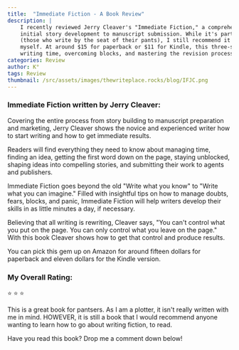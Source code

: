 ```yaml
---
title:  "Immediate Fiction - A Book Review"
description: |
    I recently reviewed Jerry Cleaver's "Immediate Fiction," a comprehensive writing guide that covers everything from
    initial story development to manuscript submission. While it's particularly valuable for pantser-style writers
    (those who write by the seat of their pants), I still recommend it to all fiction writers despite being a plotter
    myself. At around $15 for paperback or $11 for Kindle, this three-star book offers useful insights into managing
    writing time, overcoming blocks, and mastering the revision process with its "Write what you can imagine" approach.
categories: Review
author: K°
tags: Review
thumbnail: /src/assets/images/thewriteplace.rocks/blog/IFJC.png
---
```


<LightboxImage src="/src/assets/images/thewriteplace.rocks/blog/IFJC.png" alt="Immediate Fiction cover image" />

### Immediate Fiction written by Jerry Cleaver:
Covering the entire process from story building to manuscript preparation and marketing, Jerry Cleaver shows the novice and experienced writer how to start writing and how to get immediate results.

Readers will find everything they need to know about managing time, finding an idea, getting the first word down on the page, staying unblocked, shaping ideas into compelling stories, and submitting their work to agents and publishers.

Immediate Fiction goes beyond the old "Write what you know" to "Write what you can imagine." Filled with insightful tips on how to manage doubts, fears, blocks, and panic, Immediate Fiction will help writers develop their skills in as little minutes a day, if necessary.

Believing that all writing is rewriting, Cleaver says, "You can't control what you put on the page. You can only control what you leave on the page." With this book Cleaver shows how to get that control and produce results.

You can pick this gem up on Amazon for around fifteen dollars for paperback and eleven dollars for the Kindle version.

### My Overall Rating:
⭐ ⭐ ⭐

This is a great book for pantsers. As I am a plotter, it isn't really written with me in mind. HOWEVER, it is still a book that I would recommend anyone wanting to learn how to go about writing fiction, to read.

Have you read this book?
Drop me a comment down below!
